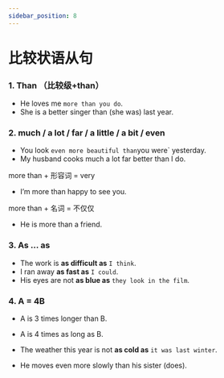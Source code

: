 ```yaml
---
sidebar_position: 8
---
```



# 比较状语从句

### 1. Than （比较级+than）
- He loves me `more than you do`.
- She is a better singer than (she was) last year.

### 2. much / a lot / far / a little / a bit / even
- You look ` even more beautiful than `you were` yesterday.
- My husband cooks much a lot far better than I do.

more than + 形容词 = very
- I’m more than happy to see you.

more than + 名词 = 不仅仅
- He is more than a friend.

### 3. As … as
- The work is **as difficult as** `I think`.
- I ran away **as fast as** `I could`.
- His eyes are not **as blue as** `they look in the film`.

### 4. A = 4B
- A is 3 times longer than B. 
- A is 4 times as long as B. 

- The weather this year is not **as cold as** `it was last winter`.
- He moves even more slowly than his sister (does).